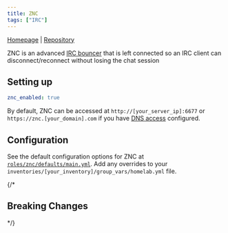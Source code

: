 ```yaml
---
title: ZNC
tags: ["IRC"]
---
```



[Homepage](https://znc.in/) |
[Repository](https://github.com/znc/znc)

<Tags tags={frontmatter.tags} />

ZNC is an advanced [IRC bouncer](http://en.wikipedia.org/wiki/BNC_%28software%29#IRC) that is left connected so an IRC client can disconnect/reconnect without losing the chat session

## Setting up

```yaml title="inventories/homelab/group_vars/homelab.yml"
znc_enabled: true
```

By default, ZNC can be accessed at `http://[your_server_ip]:6677` or `https://znc.[your_domain].com` if you have [DNS access](../guides/dns-access) configured.

## Configuration

See the default configuration options for ZNC at [`roles/znc/defaults/main.yml`](https://github.com/Dylancyclone/ansible-homelab-orchestration/blob/main/roles/znc/defaults/main.yml).
Add any overrides to your `inventories/[your_inventory]/group_vars/homelab.yml` file.

{/* 

## Breaking Changes

*/}